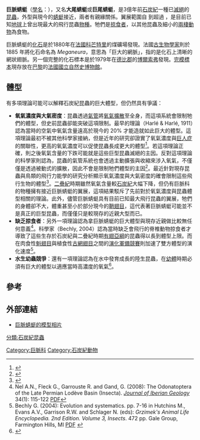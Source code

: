{{Automatic Taxobox
| name = 巨脈蜻蜓
| fossil_range = 晚[[石炭紀|石炭紀]] {{Fossil range|305|299}}
| status = fossil
| image = Meganeura fossil.JPG
| image_caption = 化石
| image_width = 250px
| image2 = Meganeura.jpg
| image2_caption = 復原圖
| image2_width = 250px
| taxon = Meganeura
|subdivision_ranks = [[種|種]]
|subdivision =
*†''Meganeura brongniarti''
*†''Meganeura monyi''
*†''Meganeura vischerae''
}}

'''巨脈蜻蜓'''（[[學名|學名]]：{{lang|la|'''''Meganeura monyi'''''}}），又名'''大尾蜻蜓'''或'''巨尾蜻蜓'''，是3億年前[[石炭紀|石炭紀]]一種已[[滅絕|滅絕]]的[[昆蟲|昆蟲]]，外型與現今的[[蜻蜓|蜻蜓]]接近，兩者有親緣關係。翼展範圍自 {{convert|65|cm|in|1|abbr=on|lk=on}} 到超過 {{convert|70|cm||abbr=on}}{{Sfn|Rake|2017|p=20}}{{Sfn|Taylor|Lewis|2007|p=160}}，是目前已知[[地球|地球]]上曾出現最大的飛行昆蟲[[物種|物種]]。牠們是[[掠食者|掠食者]]，以其他昆蟲及細小的[[兩棲動物|兩棲動物]]為食物。

巨脈蜻蜓的[[化石|化石]]是於1880年在[[法國|法國]][[科芒特里|科芒特里]]的煤礦場發現。法國[[古生物學家|古生物學家]]{{link-en|查理斯·布隆尼亞|Charles Jules Edmée Brongniart}}則於 1885 年將化石命名為 ''Meganeura''，意思為「巨大的網脈」，指的是化石上清晰的網狀翅脈。另一個完整的化石標本是於1979年在[[德比郡|德比郡]]的[[博爾索弗|博爾索弗]]發現。[[完模標本|完模標本]]現存放在[[巴黎|巴黎]]的[[法國國立自然史博物館|法國國立自然史博物館]]。

== 體型 ==
有多項理論可能可以解釋石炭紀昆蟲的巨大體型，但仍然具有爭議：
* '''氧氣濃度與大氣密度'''：昆蟲透過[[氣管|氣管]]將[[氧氣|氧氣]][[彌散量|擴散]]至全身，而這項系統會限制牠們的體型，但史前昆蟲卻能突破這項限制。最早的理論（Harlé & Harlé, 1911）認為當時的空氣中氧氣含量遠高於現今的 20% 才能造就如此巨大的體型。這項理論最初不被其他科學家接納，但是近年的研究卻證實了氧氣濃度與[[巨人症|巨人症]]的關聯性，更高的氧氣濃度可以促使昆蟲長成更大的體型<ref>{{cite journal |author1= Gauthier Chapelle |author2= Lloyd S. Peck |lastauthoramp= yes |date= May 1999 |title= Polar gigantism dictated by oxygen availability |journal= [[Nature_(journal)|Nature]] |volume= 399 |pages= 114–115 |doi= 10.1038/20099 |url= http://www.nature.com/nature/journal/v399/n6732/abs/399114b0.html |issue= 6732 |access-date= 2007-12-30 |archive-date= 2017-06-07 |archive-url= https://web.archive.org/web/20170607001552/http://www.nature.com/nature/journal/v399/n6732/abs/399114b0.html |dead-url= no }}</ref>。若這項理論正確，則之後氧氣含量的下跌可能就是這些巨型昆蟲滅絕的主因。反對這項理論的科學家則認為，昆蟲的氣管系統也會透過主動擴張與收縮來涉入氧氣，不僅僅是透過被動式的擴散，因此不會是限制牠們體型的主因<ref>{{cite journal|date=January 2003|title=Tracheal respiration in insects visualized with synchrotron x-ray imaging|journal=[[Science_(journal)|Science]]|volume=299|issue=5606|pages=558–560|doi=10.1126/science.1078008|pmid=12543973|vauthors=Westneat MW, Betz O, Blob RW, Fezzaa K, Cooper WJ, Lee WK}}</ref>。最近針對現存昆蟲與鳥類的飛行力能學的研究分析顯示氧氣濃度與大氣密度的確會限制這些飛行生物的體型<ref>{{cite journal|date=April 1998|title=Atmospheric oxygen, giant Paleozoic insects and the evolution of aerial locomotion performance|journal=[[The_Journal_of_Experimental_Biology|The Journal of Experimental Biology]]|volume=201|issue=Pt8|pages=1043–1050|pmid=9510518|author=Robert Dudley}}</ref>。[[二疊紀|二疊紀]]時期雖然氧氣含量較[[石炭紀|石炭紀]]大幅下降，但仍有巨脈科的物種擁有接近巨脈蜻蜓的翼展，這項結果駁斥了先前對於氧氣濃度與昆蟲體型相關的理論。此外，儘管巨脈蜻蜓具有目前已知最大飛行昆蟲的翼展，牠們的身體卻不大，體重甚至小於部分現今的[[鞘翅目|鞘翅目]]，這代表著巨脈蜻蜓可能並不是真正的巨型昆蟲，而僅僅只是較現存的近親大型而已。
* '''缺乏掠食者'''：另外一項理論認為拿巨脈蜻蜓的巨大體型與現存近親做比較無任何意義<ref>Nel A.N., Fleck G., Garrouste R. and Gand, G. (2008): The Odonatoptera of the Late Permian Lodève Basin (Insecta). ''[[Journal_of_Iberian_Geology|Journal of Iberian Geology]]'' 34(1): 115-122 [http://www.ucm.es/BUCM/revistas/geo/16986180/articulos/JIGE0808120115A.PDF PDF]{{dead link|date=December 2017 |bot=InternetArchiveBot |fix-attempted=yes }}</ref>。科學家（Bechly, 2004）認為當時缺乏會飛行的脊椎動物掠食者才導致了這些生存於石炭紀與二疊紀時期[[有翅亞綱|有翅亞綱]]的昆蟲得以長到體型上限。而在肉食性[[魁翅目|魁翅目]]與植食性[[古網翅目|古網翅目]]之間的[[演化軍備競賽|演化軍備競賽]]則加速了雙方體型的演化速度<ref>Bechly G. (2004): Evolution and systematics. pp. 7-16 in Hutchins M., Evans A.V., Garrison R.W. and Schlager N. (eds): ''Grzimek's Animal Life Encyclopedia. 2nd Edition. Volume 3, Insects''. 472 pp. Gale Group, Farmington Hills, MI [http://www.bernstein.naturkundemuseum-bw.de/odonata/Grzimek.pdf PDF] {{Wayback|url=http://www.bernstein.naturkundemuseum-bw.de/odonata/Grzimek.pdf |date=20150923185058 }}</ref>。
*'''水生幼蟲競爭'''：還有一項理論認為在水中發育成長的陸生昆蟲，在[[幼體|幼體]]時期必須有巨大的體型以適應當時高濃度的氧氣<ref>{{cite news | url=http://news.nationalgeographic.com/news/2011/08/110808-ancient-insects-bugs-giants-oxygen-animals-science/ | title=Why Giant Bugs Once Roamed the Earth | author=Than, Ker | work=National Geographic | date=August 9, 2011 | accessdate=20 July 2017 | archive-date=2018-05-29 | archive-url=https://web.archive.org/web/20180529070142/https://news.nationalgeographic.com/news/2011/08/110808-ancient-insects-bugs-giants-oxygen-animals-science/ | dead-url=no }}</ref>。

==參考==
{{reflist}}

==外部連結==
{{commonscat-inline}}
*[https://web.archive.org/web/20061111125819/http://www.staabstudios.com/dragonfly.htm 巨脈蜻蜓的模型相片]
{{Portal|滅絕與瀕危物種}}

{{Taxonbar|from=Q283596}}

[[Category:巨脈科|Category:巨脈科]]
[[Category:石炭紀動物|Category:石炭紀動物]]
[[分類:石炭紀昆蟲|分類:石炭紀昆蟲]]